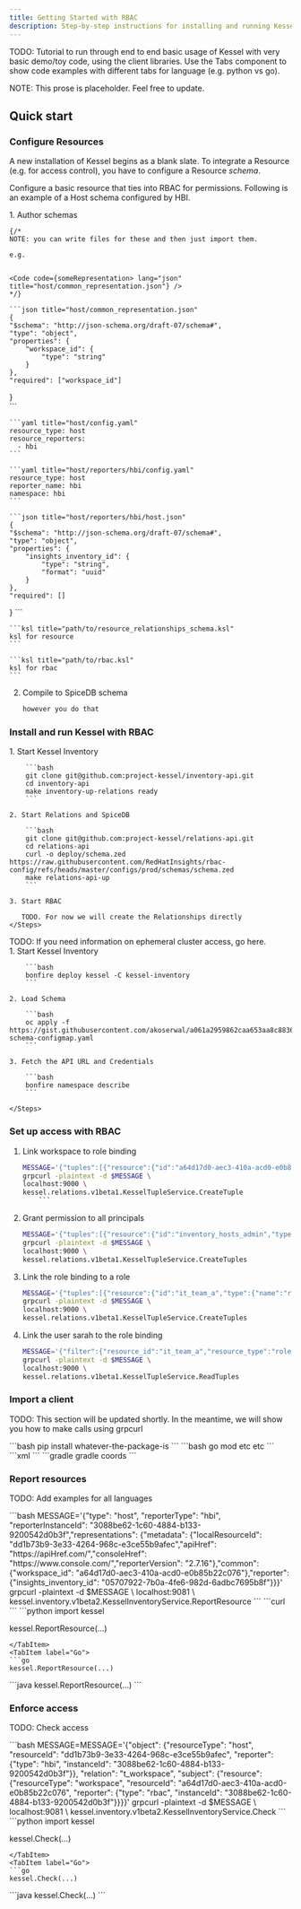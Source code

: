 ```yaml
---
title: Getting Started with RBAC
description: Step-by-step instructions for installing and running Kessel with your first managed and access controlled resource.
---
```



TODO: Tutorial to run through end to end basic usage of Kessel with very basic demo/toy code, using the client libraries.
Use the Tabs component to show code examples with different tabs for language (e.g. python vs go).

NOTE: This prose is placeholder. Feel free to update.

## Quick start

### Configure Resources

A new installation of Kessel begins as a blank slate. To integrate a Resource (e.g. for access control), you have to configure a Resource _schema_.

Configure a basic resource that ties into RBAC for permissions. Following is an example of a Host schema configured by HBI.

<Steps>
1. Author schemas

    {/* 
    NOTE: you can write files for these and then just import them.

    e.g.


    <Code code={someRepresentation> lang="json" title="host/common_representation.json"} />
    */}

    ```json title="host/common_representation.json"
    {
    "$schema": "http://json-schema.org/draft-07/schema#",
    "type": "object",
    "properties": {
        "workspace_id": {
            "type": "string"
        }
    },
    "required": ["workspace_id"]
   }    
    ```

    ```yaml title="host/config.yaml"
    resource_type: host
    resource_reporters:
      - hbi
    ```

    ```yaml title="host/reporters/hbi/config.yaml"
    resource_type: host
    reporter_name: hbi
    namespace: hbi
    ```

    ```json title="host/reporters/hbi/host.json"
    {
    "$schema": "http://json-schema.org/draft-07/schema#",
    "type": "object",
    "properties": {
        "insights_inventory_id": {
            "type": "string",
            "format": "uuid"
        }
    },
    "required": []
   }
    ```

    ```ksl title="path/to/resource_relationships_schema.ksl"
    ksl for resource
    ```

    ```ksl title="path/to/rbac.ksl"
    ksl for rbac
    ```
2. Compile to SpiceDB schema

    ```bash
    however you do that
    ```
</Steps>

### Install and run Kessel with RBAC

<Tabs>
  <TabItem label="Docker compose">
    <Steps>
    1. Start Kessel Inventory

        ```bash
        git clone git@github.com:project-kessel/inventory-api.git
        cd inventory-api
        make inventory-up-relations ready
        ```

    2. Start Relations and SpiceDB

        ```bash
        git clone git@github.com:project-kessel/relations-api.git
        cd relations-api
        curl -o deploy/schema.zed https://raw.githubusercontent.com/RedHatInsights/rbac-config/refs/heads/master/configs/prod/schemas/schema.zed
        make relations-api-up 
        ```
      
    3. Start RBAC

       TODO. For now we will create the Relationships directly
    </Steps>

  </TabItem>
  
  <TabItem label="bonfire">
    <Aside title="Red Hatter?">
    TODO: If you need information on ephemeral cluster access, go here.
    </Aside>
    <Steps>
    1. Start Kessel Inventory

        ```bash
        bonfire deploy kessel -C kessel-inventory
        ```
        
    2. Load Schema

        ```bash
        oc apply -f https://gist.githubusercontent.com/akoserwal/a061a2959862caa653aa8c8836db874b/raw/7cd73fd045ed8f30c850349bb7ff3264b2d35c8e/spicedb-schema-configmap.yaml
        ```
    
    3. Fetch the API URL and Credentials

        ```bash
        bonfire namespace describe
        ```
        
    </Steps>
  </TabItem>
</Tabs>

### Set up access with RBAC

<Steps>

1. Link workspace to role binding
    ```bash
    MESSAGE='{"tuples":[{"resource":{"id":"a64d17d0-aec3-410a-acd0-e0b85b22c076","type":{"name":"workspace","namespace":"rbac"}},"relation":"binding","subject":{"subject":{"id":"it_team_a","type":{"name":"role_binding","namespace":"rbac"}}}}]}'
    grpcurl -plaintext -d $MESSAGE \
	localhost:9000 \
	kessel.relations.v1beta1.KesselTupleService.CreateTuple
        ```
2. Grant permission to all principals
    ```bash
    MESSAGE='{"tuples":[{"resource":{"id":"inventory_hosts_admin","type":{"name":"role","namespace":"rbac"}},"relation":"inventory_hosts_read","subject":{"subject":{"id":"*","type":{"name":"principal","namespace":"rbac"}}}}]}'
    grpcurl -plaintext -d $MESSAGE \
	localhost:9000 \
	kessel.relations.v1beta1.KesselTupleService.CreateTuples
    ```
3. Link the role binding to a role
    ```bash
    MESSAGE='{"tuples":[{"resource":{"id":"it_team_a","type":{"name":"role_binding","namespace":"rbac"}},"relation":"role","subject":{"subject":{"id":"inventory_hosts_admin","type":{"name":"role","namespace":"rbac"}}}}]}'
    grpcurl -plaintext -d $MESSAGE \
	localhost:9000 \
	kessel.relations.v1beta1.KesselTupleService.CreateTuples
    ```
4. Link the user sarah to the role binding
    ```bash
    MESSAGE='{"filter":{"resource_id":"it_team_a","resource_type":"role_binding","resource_namespace":"rbac","relation":"subject","subject_filter":{"subject_type":"principal","subject_namespace":"rbac","subject_id":"sarah"}}}'    
    grpcurl -plaintext -d $MESSAGE \
	localhost:9000 \
	kessel.relations.v1beta1.KesselTupleService.ReadTuples
    ```

</Steps>

### Import a client

TODO: This section will be updated shortly. 
In the meantime, we will show you how to make calls using grpcurl

<Tabs syncKey="language">
  <TabItem label="Python">
  ```bash
  pip install whatever-the-package-is
  ```
  </TabItem>
  <TabItem label="Go">
  ```bash
  go mod etc etc
  ```
  </TabItem>
  <TabItem label="Java (Maven)">
  ```xml
  <maven coords></maven coords>
  ```
  </TabItem>
  <TabItem label="Java (Gradle)">
  ```gradle
  gradle coords
  ```
  </TabItem>
</Tabs>

### Report resources

TODO: Add examples for all languages

<Tabs syncKey="language">
  <TabItem label="grpcurl">
  ```bash
  MESSAGE='{"type": "host", "reporterType": "hbi", "reporterInstanceId": "3088be62-1c60-4884-b133-9200542d0b3f","representations": {"metadata": {"localResourceId": "dd1b73b9-3e33-4264-968c-e3ce55b9afec","apiHref": "https://apiHref.com/","consoleHref": "https://www.console.com/","reporterVersion": "2.7.16"},"common": {"workspace_id": "a64d17d0-aec3-410a-acd0-e0b85b22c076"},"reporter": {"insights_inventory_id": "05707922-7b0a-4fe6-982d-6adbc7695b8f"}}}'
  grpcurl -plaintext -d $MESSAGE \
localhost:9081 \
kessel.inventory.v1beta2.KesselInventoryService.ReportResource
  ```
  </TabItem>
  <TabItem label="curl">
  ```curl
  ```
  </TabItem>
  <TabItem label="Python">
  ```python
  import kessel

  kessel.ReportResource(...)
  ```
  </TabItem>
  <TabItem label="Go">
  ```go
  kessel.ReportResource(...)
  ```
  </TabItem>
  <TabItem label="Java">
  ```java
  kessel.ReportResource(...)
  ```
  </TabItem>
</Tabs>

### Enforce access

TODO: Check access

<Tabs syncKey="language">
  <TabItem label="grpcurl">
  ```bash
  MESSAGE=MESSAGE='{"object": {"resourceType": "host", "resourceId": "dd1b73b9-3e33-4264-968c-e3ce55b9afec", "reporter": {"type": "hbi", "instanceId": "3088be62-1c60-4884-b133-9200542d0b3f"}}, "relation": "t_workspace", "subject": {"resource": {"resourceType": "workspace", "resourceId": "a64d17d0-aec3-410a-acd0-e0b85b22c076", "reporter": {"type": "rbac", "instanceId": "3088be62-1c60-4884-b133-9200542d0b3f"}}}}'
  grpcurl -plaintext -d $MESSAGE \                                                                   
localhost:9081 \
kessel.inventory.v1beta2.KesselInventoryService.Check
  ```
  </TabItem>
  <TabItem label="curl">
  </TabItem>
  <TabItem label="Python">
  ```python
  import kessel

  kessel.Check(...)
  ```
  </TabItem>
  <TabItem label="Go">
  ```go
  kessel.Check(...)
  ```
  </TabItem>
  <TabItem label="Java">
  ```java
  kessel.Check(...)
  ```
  </TabItem>
</Tabs>

